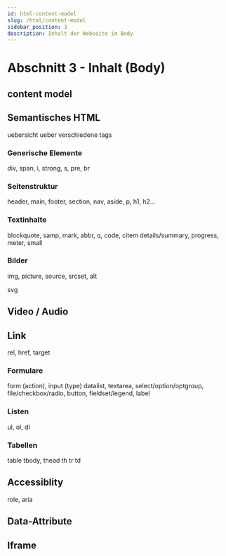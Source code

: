 ```yaml
---
id: html-content-model
slug: /html/content-model
sidebar_position: 3
description: Inhalt der Webseite im Body
---
```



# Abschnitt 3 - Inhalt (Body)

## content model

## Semantisches HTML

uebersicht ueber verschiedene tags

### Generische Elemente

div, span, i, strong, s, pre, br

### Seitenstruktur

header, main, footer, section, nav, aside, p, h1, h2...

### Textinhalte

blockquote, samp, mark, abbr, q, code, citem details/summary, progress, meter, small

### Bilder

img, picture, source, srcset, alt

svg

## Video / Audio

## Link

rel, href, target

### Formulare

form (action), input (type) datalist, textarea, select/option/optgroup, file/checkbox/radio, button, fieldset/legend, label

### Listen

ul, ol, dl

### Tabellen

table tbody, thead th tr td

## Accessiblity

role, aria

## Data-Attribute


## Iframe
